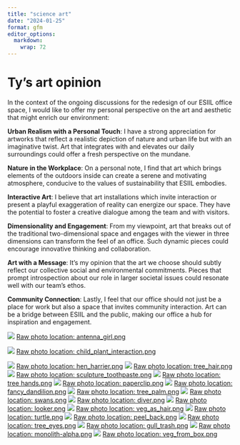 ```yaml
---
title: "science art"
date: "2024-01-25"
format: gfm
editor_options: 
  markdown: 
    wrap: 72
---
```


# Ty's art opinion

In the context of the ongoing discussions for the redesign of our ESIIL office space, I would like to offer my personal perspective on the art and aesthetic that might enrich our environment:

**Urban Realism with a Personal Touch**: I have a strong appreciation for artworks that reflect a realistic depiction of nature and urban life but with an imaginative twist. Art that integrates with and elevates our daily surroundings could offer a fresh perspective on the mundane.

**Nature in the Workplace**: On a personal note, I find that art which brings elements of the outdoors inside can create a serene and motivating atmosphere, conducive to the values of sustainability that ESIIL embodies.

**Interactive Art**: I believe that art installations which invite interaction or present a playful exaggeration of reality can energize our space. They have the potential to foster a creative dialogue among the team and with visitors.

**Dimensionality and Engagement**: From my viewpoint, art that breaks out of the traditional two-dimensional space and engages with the viewer in three dimensions can transform the feel of an office. Such dynamic pieces could encourage innovative thinking and collaboration.

**Art with a Message**: It's my opinion that the art we choose should subtly reflect our collective social and environmental commitments. Pieces that prompt introspection about our role in larger societal issues could resonate well with our team's ethos.

**Community Connection**: Lastly, I feel that our office should not just be a place for work but also a space that invites community interaction. Art can be a bridge between ESIIL and the public, making our office a hub for inspiration and engagement.

![](../assets/esiil_art/antenna_girl.png)
[Raw photo location: antenna_girl.png](https://github.com/CU-ESIIL/cross-cutting-data-interoperability-harmonization-innovation-summit-2025__18/blob/main/docs/assets/esiil_art/antenna_girl.png)

![](../assets/esiil_art/child_plant_interaction.png)
[Raw photo location: child_plant_interaction.png](https://github.com/CU-ESIIL/cross-cutting-data-interoperability-harmonization-innovation-summit-2025__18/blob/main/docs/assets/esiil_art/child_plant_interaction.png)



![](../assets/esiil_art/hen_harrier.png)
[Raw photo location: hen_harrier.png](https://github.com/CU-ESIIL/cross-cutting-data-interoperability-harmonization-innovation-summit-2025__18/blob/main/docs/assets/esiil_art/hen_harrier.png)
![](../assets/esiil_art/tree_hair.png)
[Raw photo location: tree_hair.png](https://github.com/CU-ESIIL/cross-cutting-data-interoperability-harmonization-innovation-summit-2025__18/blob/main/docs/assets/esiil_art/tree_hair.png)
![](../assets/esiil_art/sculpture_toothpaste.png)
[Raw photo location: sculpture_toothpaste.png](https://github.com/CU-ESIIL/cross-cutting-data-interoperability-harmonization-innovation-summit-2025__18/blob/main/docs/assets/esiil_art/sculpture_toothpaste.png)
![](../assets/esiil_art/tree hands.png)
[Raw photo location: tree hands.png](https://github.com/CU-ESIIL/cross-cutting-data-interoperability-harmonization-innovation-summit-2025__18/blob/main/docs/assets/esiil_art/tree%20hands.png)
![](../assets/esiil_art/paperclip.png)
[Raw photo location: paperclip.png](https://github.com/CU-ESIIL/cross-cutting-data-interoperability-harmonization-innovation-summit-2025__18/blob/main/docs/assets/esiil_art/paperclip.png)
![](../assets/esiil_art/fancy_dandilion.png)
[Raw photo location: fancy_dandilion.png](https://github.com/CU-ESIIL/cross-cutting-data-interoperability-harmonization-innovation-summit-2025__18/blob/main/docs/assets/esiil_art/fancy_dandilion.png)
![](../assets/esiil_art/tree_palm.png)
[Raw photo location: tree_palm.png](https://github.com/CU-ESIIL/cross-cutting-data-interoperability-harmonization-innovation-summit-2025__18/blob/main/docs/assets/esiil_art/tree_palm.png)
![](../assets/esiil_art/swans.png)
[Raw photo location: swans.png](https://github.com/CU-ESIIL/cross-cutting-data-interoperability-harmonization-innovation-summit-2025__18/blob/main/docs/assets/esiil_art/swans.png)
![](../assets/esiil_art/diver.png)
[Raw photo location: diver.png](https://github.com/CU-ESIIL/cross-cutting-data-interoperability-harmonization-innovation-summit-2025__18/blob/main/docs/assets/esiil_art/diver.png)
![](../assets/esiil_art/looker.png)
[Raw photo location: looker.png](https://github.com/CU-ESIIL/cross-cutting-data-interoperability-harmonization-innovation-summit-2025__18/blob/main/docs/assets/esiil_art/looker.png)
![](../assets/esiil_art/veg_as_hair.png)
[Raw photo location: veg_as_hair.png](https://github.com/CU-ESIIL/cross-cutting-data-interoperability-harmonization-innovation-summit-2025__18/blob/main/docs/assets/esiil_art/veg_as_hair.png)
![](../assets/esiil_art/turtle.png)
[Raw photo location: turtle.png](https://github.com/CU-ESIIL/cross-cutting-data-interoperability-harmonization-innovation-summit-2025__18/blob/main/docs/assets/esiil_art/turtle.png)
![](../assets/esiil_art/peel_back.png)
[Raw photo location: peel_back.png](https://github.com/CU-ESIIL/cross-cutting-data-interoperability-harmonization-innovation-summit-2025__18/blob/main/docs/assets/esiil_art/peel_back.png)
![](../assets/esiil_art/tree_eyes.png)
[Raw photo location: tree_eyes.png](https://github.com/CU-ESIIL/cross-cutting-data-interoperability-harmonization-innovation-summit-2025__18/blob/main/docs/assets/esiil_art/tree_eyes.png)
![](../assets/esiil_art/gull_trash.png)
[Raw photo location: gull_trash.png](https://github.com/CU-ESIIL/cross-cutting-data-interoperability-harmonization-innovation-summit-2025__18/blob/main/docs/assets/esiil_art/gull_trash.png)
![](../assets/esiil_art/monolith-alpha.png)
[Raw photo location: monolith-alpha.png](https://github.com/CU-ESIIL/cross-cutting-data-interoperability-harmonization-innovation-summit-2025__18/blob/main/docs/assets/esiil_art/monolith-alpha.png)
![](../assets/esiil_art/veg_from_box.png)
[Raw photo location: veg_from_box.png](https://github.com/CU-ESIIL/cross-cutting-data-interoperability-harmonization-innovation-summit-2025__18/blob/main/docs/assets/esiil_art/veg_from_box.png)























